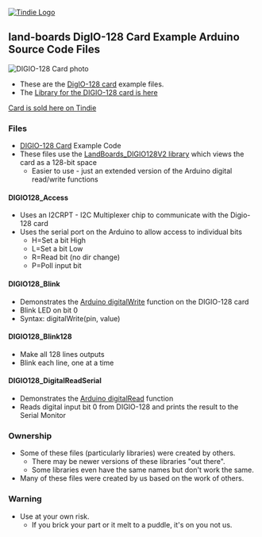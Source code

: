 <a href="https://www.tindie.com/products/land_boards/64128-channel-digital-io-card-digio-128/" >
<img src="http://land-boards.com/tindie/tindie-larges-v2.png" alt="Tindie Logo">
</img></a>

== land-boards DigIO-128 Card Example Arduino Source Code Files ==

<img src="http://land-boards.com/blwiki/images/2/26/DIGIO-128-X3-CCA_5847-640px.jpg" alt="DIGIO-128 Card photo"></img>

* These are the [http://land-boards.com/blwiki/index.php?title=DIGIO-128 DigIO-128 card] example files.
* The [https://github.com/douggilliland/lb-Arduino-Code/tree/master/libraries/LandBoards_Digio128V2 Library for the DIGIO-128 card is here]

[https://www.tindie.com/products/land_boards/64128-channel-digital-io-card-digio-128/ Card is sold here on Tindie]

=== Files ===

* [http://land-boards.com/blwiki/index.php?title=DIGIO-128 DIGIO-128 Card] Example Code
* These files use the [https://github.com/douggilliland/lb-Arduino-Code/tree/master/libraries/LandBoards_Digio128V2 LandBoards_DIGIO128V2 library] which views the card as a 128-bit space
** Easier to use - just an extended version of the Arduino digital read/write functions

==== DIGIO128_Access ====

* Uses an I2CRPT - I2C Multiplexer chip to communicate with the Digio-128 card
* Uses the serial port on the Arduino to allow access to individual bits
** H=Set a bit High
** L=Set a bit Low
** R=Read bit (no dir change)
** P=Poll input bit

==== DIGIO128_Blink ====

* Demonstrates the [https://www.arduino.cc/reference/en/language/functions/digital-io/digitalwrite/ Arduino digitalWrite] function on the DIGIO-128 card
* Blink LED on bit 0
* Syntax: digitalWrite(pin, value)

==== DIGIO128_Blink128 ====

* Make all 128 lines outputs
* Blink each line, one at a time

==== DIGIO128_DigitalReadSerial ====

* Demonstrates the [https://www.arduino.cc/reference/en/language/functions/digital-io/digitalread/ Arduino digitalRead] function
* Reads digital input bit 0 from DIGIO-128 and prints the result to the Serial Monitor

=== Ownership ===

* Some of these files (particularly libraries) were created by others.
** There may be newer versions of these libraries "out there".
** Some libraries even have the same names but don't work the same.
* Many of these files were created by us based on the work of others.

=== Warning ===

* Use at your own risk.
** If you brick your part or it melt to a puddle, it's on you not us.
